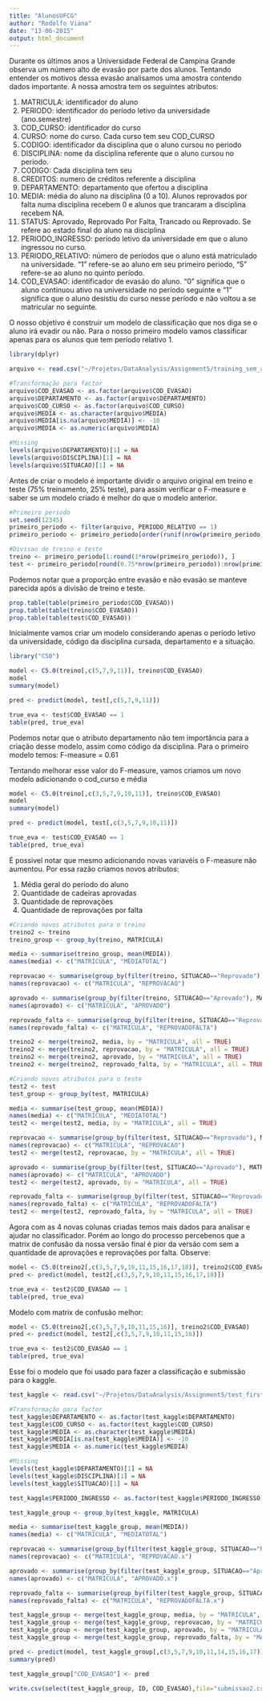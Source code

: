 ```yaml
---
title: "AlunosUFCG"
author: "Rodolfo Viana"
date: "13-06-2015"
output: html_document
---
```


Durante os últimos anos a Universidade Federal de Campina Grande observa um número alto de evasão por parte dos alunos. Tentando entender os motivos dessa evasão analisamos uma amostra contendo dados importante. A nossa amostra tem os seguintes atributos:

1. MATRICULA: identificador do aluno
2. PERIODO: identificador do período letivo da universidade (ano.semestre)
3. COD_CURSO: identificador do curso
4. CURSO: nome do curso. Cada curso tem seu COD_CURSO
5. CODIGO: identificador da disciplina que o aluno cursou no periodo
6. DISCIPLINA: nome da disciplina referente que o aluno cursou no periodo.  
7. CODIGO: Cada disciplina tem seu
8. CREDITOS: numero de créditos referente a disciplina
9. DEPARTAMENTO: departamento que ofertou a disciplina
10. MEDIA: média do aluno na disciplina (0 a 10). Alunos reprovados por falta numa disciplina recebem 0 e alunos que trancaram a disciplina recebem NA.
11. STATUS: Aprovado, Reprovado Por Falta, Trancado ou Reprovado. Se refere ao estado final do aluno na disciplina
12. PERIODO_INGRESSO: período letivo da universidade em que o aluno ingressou no curso.
13. PERIODO_RELATIVO: número de períodos que o aluno está matriculado na universidade. "1" refere-se ao aluno em seu primeiro periodo, "5" refere-se ao aluno no quinto período.
14. COD_EVASAO: identificador de evasão do aluno. "0" significa que o aluno continuou ativo na universidade no período seguinte e "1" significa que o aluno desistiu do curso nesse período e não voltou a se matricular no seguinte. 

O nosso objetivo é construir um modelo de classificação que nos diga se o aluno irá evadir ou não. Para o nosso primeiro modelo vamos classificar apenas para os alunos que tem período relativo 1. 

```r
library(dplyr)

arquivo <- read.csv("~/Projetos/DataAnalysis/Assignment5/training_sem_acento.csv")

#Transformação para factor
arquivo$COD_EVASAO <- as.factor(arquivo$COD_EVASAO)
arquivo$DEPARTAMENTO <- as.factor(arquivo$DEPARTAMENTO)
arquivo$COD_CURSO <- as.factor(arquivo$COD_CURSO)
arquivo$MEDIA <- as.character(arquivo$MEDIA)
arquivo$MEDIA[is.na(arquivo$MEDIA)] <- -10
arquivo$MEDIA <- as.numeric(arquivo$MEDIA)

#Missing
levels(arquivo$DEPARTAMENTO)[1] = NA
levels(arquivo$DISCIPLINA)[1] = NA
levels(arquivo$SITUACAO)[1] = NA
```

Antes de criar o modelo é importante dividir o arquivo original em treino e teste (75% treinamento, 25% teste), para assim verificar o F-measure e saber se um modelo criado é melhor do que o modelo anterior. 

```r
#Primeiro periodo
set.seed(12345)
primeiro_periodo <- filter(arquivo, PERIODO_RELATIVO == 1)
primeiro_periodo <- primeiro_periodo[order(runif(nrow(primeiro_periodo))), ]

#Divisao de treino e teste
treino <- primeiro_periodo[1:round(1*nrow(primeiro_periodo)), ]
test <- primeiro_periodo[round(0.75*nrow(primeiro_periodo)):nrow(primeiro_periodo), ]
```

Podemos notar que a proporção entre evasão e não evasão se manteve parecida após a divisão de treino e teste. 

```r
prop.table(table(primeiro_periodo$COD_EVASAO))
prop.table(table(treino$COD_EVASAO))
prop.table(table(test$COD_EVASAO))
```

Inicialmente vamos criar um modelo considerando apenas o período letivo da universidade, código da disciplina cursada, departamento e a situação. 

```r
library("C50")

model <- C5.0(treino[,c(5,7,9,11)], treino$COD_EVASAO)
model
summary(model)

pred <- predict(model, test[,c(5,7,9,11)])

true_eva <- test$COD_EVASAO == 1
table(pred, true_eva)
```

Podemos notar que o atributo departamento não tem importância para a criação desse modelo, assim como código da disciplina. Para o primeiro modelo temos: 
F-measure = 0.61

Tentando melhorar esse valor do F-measure, vamos criamos um novo modelo adicionando o cod_curso e média 

```r
model <- C5.0(treino[,c(3,5,7,9,10,11)], treino$COD_EVASAO)
model
summary(model)

pred <- predict(model, test[,c(3,5,7,9,10,11)])

true_eva <- test$COD_EVASAO == 1
table(pred, true_eva)
```

É possivel notar que mesmo adicionando novas variavéis o F-measure não aumentou. 
Por essa razão criamos novos atributos: 

1. Média geral do período do aluno
2. Quantidade de cadeiras aprovadas
3. Quantidade de reprovações
4. Quantidade de reprovações por falta

```r
#Criando novos atributos para o treino
treino2 <- treino 
treino_group <- group_by(treino, MATRICULA)

media <- summarise(treino_group, mean(MEDIA))
names(media) <- c("MATRICULA", "MEDIATOTAL")

reprovacao <- summarise(group_by(filter(treino, SITUACAO=="Reprovado"), MATRICULA), n())
names(reprovacao) <- c("MATRICULA", "REPROVACAO")

aprovado <- summarise(group_by(filter(treino, SITUACAO=="Aprovado"), MATRICULA), n())
names(aprovado) <- c("MATRICULA", "APROVADO")

reprovado_falta <- summarise(group_by(filter(treino, SITUACAO=="Reprovado por Falta"), MATRICULA), n())
names(reprovado_falta) <- c("MATRICULA", "REPROVADOFALTA")

treino2 <- merge(treino2, media, by = "MATRICULA", all = TRUE)
treino2 <- merge(treino2, reprovacao, by = "MATRICULA", all = TRUE)
treino2 <- merge(treino2, aprovado, by = "MATRICULA", all = TRUE)
treino2 <- merge(treino2, reprovado_falta, by = "MATRICULA", all = TRUE)

#Criando novos atributos para o teste
test2 <- test 
test_group <- group_by(test, MATRICULA)

media <- summarise(test_group, mean(MEDIA))
names(media) <- c("MATRICULA", "MEDIATOTAL")
test2 <- merge(test2, media, by = "MATRICULA", all = TRUE)

reprovacao <- summarise(group_by(filter(test, SITUACAO=="Reprovado"), MATRICULA), n())
names(reprovacao) <- c("MATRICULA", "REPROVACAO")
test2 <- merge(test2, reprovacao, by = "MATRICULA", all = TRUE)

aprovado <- summarise(group_by(filter(test, SITUACAO=="Aprovado"), MATRICULA), n())
names(aprovado) <- c("MATRICULA", "APROVADO")
test2 <- merge(test2, aprovado, by = "MATRICULA", all = TRUE)

reprovado_falta <- summarise(group_by(filter(test, SITUACAO=="Reprovado por Falta"), MATRICULA), n())
names(reprovado_falta) <- c("MATRICULA", "REPROVADOFALTA")
test2 <- merge(test2, reprovado_falta, by = "MATRICULA", all = TRUE)
```

Agora com as 4 novas colunas criadas temos mais dados para analisar e ajudar no classificador. Porém ao longo do processo percebenos que a matrix de confusão da nossa versão final é pior da versão com sem a quantidade de aprovações e reprovações por falta. Observe:

```r
model <- C5.0(treino2[,c(3,5,7,9,10,11,15,16,17,18)], treino2$COD_EVASAO)
pred <- predict(model, test2[,c(3,5,7,9,10,11,15,16,17,18)])

true_eva <- test2$COD_EVASAO == 1
table(pred, true_eva)
```

Modelo com matrix de confusão melhor:

```r
model <- C5.0(treino2[,c(3,5,7,9,10,11,15,16)], treino2$COD_EVASAO)
pred <- predict(model, test2[,c(3,5,7,9,10,11,15,16)])

true_eva <- test2$COD_EVASAO == 1
table(pred, true_eva)
```

Esse foi o modelo que foi usado para fazer a classificação e submissão para o kaggle. 

```r
test_kaggle <- read.csv("~/Projetos/DataAnalysis/Assignment5/test_first_round_kaggle_sem_acento.csv")

#Transformação para factor
test_kaggle$DEPARTAMENTO <- as.factor(test_kaggle$DEPARTAMENTO)
test_kaggle$COD_CURSO <- as.factor(test_kaggle$COD_CURSO)
test_kaggle$MEDIA <- as.character(test_kaggle$MEDIA)
test_kaggle$MEDIA[is.na(test_kaggle$MEDIA)] <- -10
test_kaggle$MEDIA <- as.numeric(test_kaggle$MEDIA)

#Missing
levels(test_kaggle$DEPARTAMENTO)[1] = NA
levels(test_kaggle$DISCIPLINA)[1] = NA
levels(test_kaggle$SITUACAO)[1] = NA

test_kaggle$PERIODO_INGRESSO <- as.factor(test_kaggle$PERIODO_INGRESSO)

test_kaggle_group <- group_by(test_kaggle, MATRICULA)

media <- summarise(test_kaggle_group, mean(MEDIA))
names(media) <- c("MATRICULA", "MEDIATOTAL")

reprovacao <- summarise(group_by(filter(test_kaggle_group, SITUACAO=="Reprovado"), MATRICULA), n())
names(reprovacao) <- c("MATRICULA", "REPROVACAO.x")

aprovado <- summarise(group_by(filter(test_kaggle_group, SITUACAO=="Aprovado"), MATRICULA), n())
names(aprovado) <- c("MATRICULA", "APROVADO.x")

reprovado_falta <- summarise(group_by(filter(test_kaggle_group, SITUACAO=="Reprovado por Falta"), MATRICULA), n())
names(reprovado_falta) <- c("MATRICULA", "REPROVADOFALTA.x")

test_kaggle_group <- merge(test_kaggle_group, media, by = "MATRICULA", all = TRUE)
test_kaggle_group <- merge(test_kaggle_group, reprovacao, by = "MATRICULA", all = TRUE)
test_kaggle_group <- merge(test_kaggle_group, aprovado, by = "MATRICULA", all = TRUE)
test_kaggle_group <- merge(test_kaggle_group, reprovado_falta, by = "MATRICULA", all = TRUE)

pred <- predict(model, test_kaggle_group[,c(3,5,7,9,10,11,14,15,16,17)])
summary(pred)

test_kaggle_group["COD_EVASAO"] <- pred

write.csv(select(test_kaggle_group, ID, COD_EVASAO),file="submissao2.csv")

```
